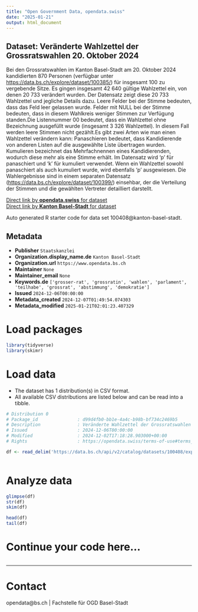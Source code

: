 ```yaml
---
title: "Open Government Data, opendata.swiss"
date: "2025-01-21"
output: html_document
---
```


## Dataset: Veränderte Wahlzettel der Grossratswahlen 20. Oktober 2024

Bei den Grossratswahlen im Kanton Basel-Stadt am 20. Oktober 2024 kandidierten 870 Personen (verfügbar unter [https://data.bs.ch/explore/dataset/100385/](https://data.bs.ch/explore/dataset/100385/)) für insgesamt 100 zu vergebende Sitze. Es gingen insgesamt 42 640 gültige Wahlzettel ein, von denen 20 733 verändert wurden. Der Datensatz zeigt diese 20 733 Wahlzettel und jegliche Details dazu. Leere Felder bei der Stimme bedeuten, dass das Feld leer gelassen wurde. Felder mit NULL bei der Stimme bedeuten, dass in diesem Wahlkreis weniger Stimmen zur Verfügung standen.Die Listennummer 00 bedeutet, dass ein Wahlzettel ohne Bezeichnung ausgefüllt wurde (insgesamt 3 326 Wahlzettel). In diesem Fall werden leere Stimmen nicht gezählt.Es gibt zwei Arten wie man einen Wahlzettel verändern kann: Panaschieren bedeutet, dass Kandidierende von anderen Listen auf die ausgewählte Liste übertragen wurden. Kumulieren bezeichnet das Mehrfachnennen eines Kandidierenden, wodurch diese mehr als eine Stimme erhält. Im Datensatz wird 'p' für panaschiert und 'k' für kumuliert verwendet. Wenn ein Wahlzettel sowohl panaschiert als auch kumuliert wurde, wird ebenfalls 'p' ausgewiesen. Die Wahlergebnisse sind in einem separaten Datensatz ([https://data.bs.ch/explore/dataset/100399/](https://data.bs.ch/explore/dataset/100399/)) einsehbar, der die Verteilung der Stimmen und die gewählten Vertreter detailliert darstellt.

[Direct link by **opendata.swiss** for dataset](https://opendata.swiss/de/dataset/veranderte-wahlzettel-der-grossratswahlen-2024)<br>
[Direct link by **Kanton Basel-Stadt** for dataset](https://data.bs.ch/explore/dataset/100408/)

Auto generated R starter code for data set 100408@kanton-basel-stadt.

## Metadata

- **Publisher** `Staatskanzlei`
- **Organization.display_name.de** `Kanton Basel-Stadt`
- **Organization.url** `https://www.opendata.bs.ch`
- **Maintainer** `None`
- **Maintainer_email** `None`
- **Keywords.de** `['grosser-rat', 'grossratin', 'wahlen', 'parlament', 'teilhabe', 'grossrat', 'abstimmung', 'demokratie']`
- **Issued** `2024-12-06T00:00:00`
- **Metadata_created** `2024-12-07T01:49:54.074303`
- **Metadata_modified** `2025-01-21T02:01:23.407329`


# Load packages

```r

library(tidyverse)
library(skimr)

```

# Load data

-   The dataset has 1 distribution(s) in CSV format.
-   All available CSV distributions are listed below and can be read into a tibble.

```r

# Distribution 0
# Package_id               : d99d4fb0-bb1e-4a4c-b98b-bf734c2469b5
# Description              : Veränderte Wahlzettel der Grossratswahlen 20. Oktober 2024 (csv)
# Issued                   : 2024-12-06T00:00:00
# Modified                 : 2024-12-02T17:18:28.903000+00:00
# Rights                   : https://opendata.swiss/terms-of-use#terms_by

df <- read_delim('https://data.bs.ch/api/v2/catalog/datasets/100408/exports/csv?use_labels=true')



```

# Analyze data

```r

glimpse(df)
str(df)
skim(df)

head(df)
tail(df)

```

# Continue your code here...

```r

```

------------------------------------------------------------------------

# Contact

opendata@bs.ch | Fachstelle für OGD Basel-Stadt
